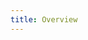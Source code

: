 ```yaml
---
title: Overview
---
```



<HeadTitle title="Overview - Usage | OpenBB Terminal Docs" />

<ul className="grid grid-cols-1 gap-4 -ml-6">
<NewReferenceCard
    title="Structure and Navigation"
    description="Understand the terminal structure and how to navigate in it efficiently"
    url="overview/structure-and-navigation"
/>
<NewReferenceCard
    title="Commands and arguments"
    description="Understand what argument can be added to each command and leverage the auto-complete functionality"
    url="overview/commands-and-arguments"
/>
<NewReferenceCard
    title="Customization"
    description="Customize the OpenBB Terminal settings and feature flags"
    url="overview/customizing-the-terminal"
/>
</ul>
